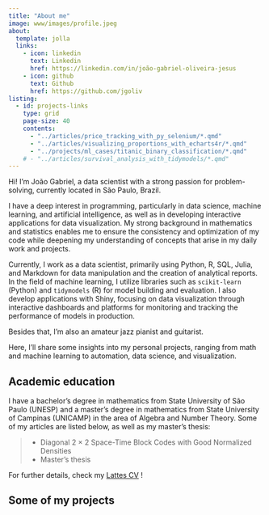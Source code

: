 ```yaml
---
title: "About me"
image: www/images/profile.jpeg
about:
  template: jolla
  links:
    - icon: linkedin
      text: Linkedin
      href: https://linkedin.com/in/joão-gabriel-oliveira-jesus
    - icon: github
      text: Github
      href: https://github.com/jgoliv 
listing: 
  - id: projects-links
    type: grid
    page-size: 40
    contents:
      - "../articles/price_tracking_with_py_selenium/*.qmd"
      - "../articles/visualizing_proportions_with_echarts4r/*.qmd"
      - "../projects/ml_cases/titanic_binary_classification/*.qmd"
    # - "../articles/survival_analysis_with_tidymodels/*.qmd"
---
```


Hi! I'm João Gabriel, a data scientist with a strong passion for problem-solving, currently located in São Paulo, Brazil.

I have a deep interest in programming, particularly in data science, machine learning, and artificial intelligence, as well as in developing interactive applications for data visualization. My strong background in mathematics and statistics enables me to ensure the consistency and optimization of my code while deepening my understanding of concepts that arise in my daily work and projects.

Currently, I work as a data scientist, primarily using Python, R, SQL, Julia, and Markdown for data manipulation and the creation of analytical reports. In the field of machine learning, I utilize libraries such as `scikit-learn` (Python) and `tidymodels` (R) for model building and evaluation. I also develop applications with Shiny, focusing on data visualization through interactive dashboards and platforms for monitoring and tracking the performance of models in production.

Besides that, I'm also an amateur jazz pianist and guitarist.

Here, I'll share some insights into my personal projects, ranging from math and machine learning to automation, data science, and visualization.

## Academic education

I have a bachelor's degree in mathematics from State University of São Paulo (UNESP) and a master's degree in mathematics from State University of Campinas (UNICAMP) in the area of Algebra and Number Theory. Some of my articles are listed below, as well as my master's thesis:

> -   Diagonal 2 × 2 Space-Time Block Codes with Good Normalized Densities [ ](https://biblioteca.sbrt.org.br/articles/2376)
> -   Master's thesis [ ](https://www.repositorio.unicamp.br/acervo/detalhe/1362433?guid=1717532227060&returnUrl=/resultado/listar%3Fguid%3D1717532227060%26quantidadePaginas%3D1%26codigoRegistro%3D1362433%231362433&i=1)

For further details, check my [Lattes CV](http://lattes.cnpq.br/8672515384152520) !

## Some of my projects

::: {#project-links}
:::
